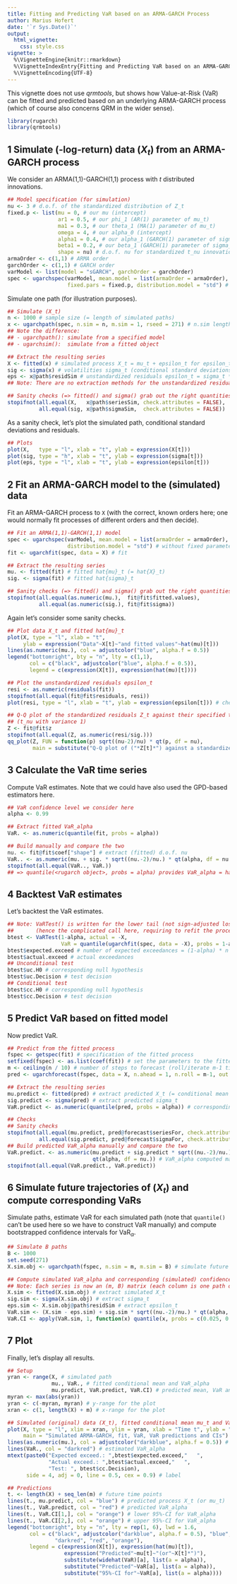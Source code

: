 ```yaml
---
title: Fitting and Predicting VaR based on an ARMA-GARCH Process
author: Marius Hofert
date: '`r Sys.Date()`'
output:
  html_vignette:
    css: style.css
vignette: >
  %\VignetteEngine{knitr::rmarkdown}
  %\VignetteIndexEntry{Fitting and Predicting VaR based on an ARMA-GARCH Process}
  %\VignetteEncoding{UTF-8}
---
```

This vignette does not use *qrmtools*, but shows how Value-at-Risk (VaR) can be
fitted and predicted based on an underlying ARMA-GARCH process (which of course
also concerns QRM in the wider sense).

```r
library(rugarch)
library(qrmtools)
```

## 1 Simulate (-log-return) data $(X_t)$ from an ARMA-GARCH process

We consider an ARMA(1,1)-GARCH(1,1) process with $t$ distributed innovations.
```r
## Model specification (for simulation)
nu <- 3 # d.o.f. of the standardized distribution of Z_t
fixed.p <- list(mu = 0, # our mu (intercept)
                ar1 = 0.5, # our phi_1 (AR(1) parameter of mu_t)
                ma1 = 0.3, # our theta_1 (MA(1) parameter of mu_t)
                omega = 4, # our alpha_0 (intercept)
                alpha1 = 0.4, # our alpha_1 (GARCH(1) parameter of sigma_t^2)
                beta1 = 0.2, # our beta_1 (GARCH(1) parameter of sigma_t^2)
                shape = nu) # d.o.f. nu for standardized t_nu innovations
armaOrder <- c(1,1) # ARMA order
garchOrder <- c(1,1) # GARCH order
varModel <- list(model = "sGARCH", garchOrder = garchOrder)
spec <- ugarchspec(varModel, mean.model = list(armaOrder = armaOrder),
                   fixed.pars = fixed.p, distribution.model = "std") # t standardized residuals
```

Simulate one path (for illustration purposes).
```r
## Simulate (X_t)
n <- 1000 # sample size (= length of simulated paths)
x <- ugarchpath(spec, n.sim = n, m.sim = 1, rseed = 271) # n.sim length of simulated path; m.sim = number of paths
## Note the difference:
## - ugarchpath(): simulate from a specified model
## - ugarchsim():  simulate from a fitted object

## Extract the resulting series
X <- fitted(x) # simulated process X_t = mu_t + epsilon_t for epsilon_t = sigma_t * Z_t
sig <- sigma(x) # volatilities sigma_t (conditional standard deviations)
eps <- x@path$residSim # unstandardized residuals epsilon_t = sigma_t * Z_t
## Note: There are no extraction methods for the unstandardized residuals epsilon_t

## Sanity checks (=> fitted() and sigma() grab out the right quantities)
stopifnot(all.equal(X,   x@path$seriesSim, check.attributes = FALSE),
          all.equal(sig, x@path$sigmaSim,  check.attributes = FALSE))
```

As a sanity check, let's plot the simulated path, conditional
standard deviations and residuals.
```r
## Plots
plot(X,   type = "l", xlab = "t", ylab = expression(X[t]))
plot(sig, type = "h", xlab = "t", ylab = expression(sigma[t]))
plot(eps, type = "l", xlab = "t", ylab = expression(epsilon[t]))
```


## 2 Fit an ARMA-GARCH model to the (simulated) data

Fit an ARMA-GARCH process to `X` (with the correct, known orders here; one would
normally fit processes of different orders and then decide).
```r
## Fit an ARMA(1,1)-GARCH(1,1) model
spec <- ugarchspec(varModel, mean.model = list(armaOrder = armaOrder),
                   distribution.model = "std") # without fixed parameters here
fit <- ugarchfit(spec, data = X) # fit

## Extract the resulting series
mu. <- fitted(fit) # fitted hat{mu}_t (= hat{X}_t)
sig. <- sigma(fit) # fitted hat{sigma}_t

## Sanity checks (=> fitted() and sigma() grab out the right quantities)
stopifnot(all.equal(as.numeric(mu.),  fit@fit$fitted.values),
          all.equal(as.numeric(sig.), fit@fit$sigma))
```

Again let's consider some sanity checks.
```r
## Plot data X_t and fitted hat{mu}_t
plot(X, type = "l", xlab = "t",
     ylab = expression("Data"~X[t]~"and fitted values"~hat(mu)[t]))
lines(as.numeric(mu.), col = adjustcolor("blue", alpha.f = 0.5))
legend("bottomright", bty = "n", lty = c(1,1),
       col = c("black", adjustcolor("blue", alpha.f = 0.5)),
       legend = c(expression(X[t]), expression(hat(mu)[t])))

## Plot the unstandardized residuals epsilon_t
resi <- as.numeric(residuals(fit))
stopifnot(all.equal(fit@fit$residuals, resi))
plot(resi, type = "l", xlab = "t", ylab = expression(epsilon[t])) # check residuals epsilon_t

## Q-Q plot of the standardized residuals Z_t against their specified t
## (t_nu with variance 1)
Z <- fit@fit$z
stopifnot(all.equal(Z, as.numeric(resi/sig.)))
qq_plot(Z, FUN = function(p) sqrt((nu-2)/nu) * qt(p, df = nu),
        main = substitute("Q-Q plot of ("*Z[t]*") against a standardized"~t[nu.], list(nu. = nu)))
```


## 3 Calculate the VaR time series

Compute VaR estimates. Note that we could have also used the GPD-based
estimators here.
```r
## VaR confidence level we consider here
alpha <- 0.99

## Extract fitted VaR_alpha
VaR. <- as.numeric(quantile(fit, probs = alpha))

## Build manually and compare the two
nu. <- fit@fit$coef["shape"] # extract (fitted) d.o.f. nu
VaR.. <- as.numeric(mu. + sig. * sqrt((nu.-2)/nu.) * qt(alpha, df = nu.)) # VaR_alpha computed manually
stopifnot(all.equal(VaR.., VaR.))
## => quantile(<rugarch object>, probs = alpha) provides VaR_alpha = hat{mu}_t + hat{sigma}_t * q_Z(alpha)
```


## 4 Backtest VaR estimates

Let's backtest the VaR estimates.
```r
## Note: VaRTest() is written for the lower tail (not sign-adjusted losses)
##       (hence the complicated call here, requiring to refit the process to -X)
btest <- VaRTest(1-alpha, actual = -X,
                 VaR = quantile(ugarchfit(spec, data = -X), probs = 1-alpha))
btest$expected.exceed # number of expected exceedances = (1-alpha) * n
btest$actual.exceed # actual exceedances
## Unconditional test
btest$uc.H0 # corresponding null hypothesis
btest$uc.Decision # test decision
## Conditional test
btest$cc.H0 # corresponding null hypothesis
btest$cc.Decision # test decision
```


## 5 Predict VaR based on fitted model

Now predict VaR.
```r
## Predict from the fitted process
fspec <- getspec(fit) # specification of the fitted process
setfixed(fspec) <- as.list(coef(fit)) # set the parameters to the fitted ones
m <- ceiling(n / 10) # number of steps to forecast (roll/iterate m-1 times forward with frequency 1)
pred <- ugarchforecast(fspec, data = X, n.ahead = 1, n.roll = m-1, out.sample = m) # predict from the fitted process

## Extract the resulting series
mu.predict <- fitted(pred) # extract predicted X_t (= conditional mean mu_t; note: E[Z] = 0)
sig.predict <- sigma(pred) # extract predicted sigma_t
VaR.predict <- as.numeric(quantile(pred, probs = alpha)) # corresponding predicted VaR_alpha

## Checks
## Sanity checks
stopifnot(all.equal(mu.predict, pred@forecast$seriesFor, check.attributes = FALSE),
          all.equal(sig.predict, pred@forecast$sigmaFor, check.attributes = FALSE)) # sanity check
## Build predicted VaR_alpha manually and compare the two
VaR.predict. <- as.numeric(mu.predict + sig.predict * sqrt((nu.-2)/nu.) *
                           qt(alpha, df = nu.)) # VaR_alpha computed manually
stopifnot(all.equal(VaR.predict., VaR.predict))
```


## 6 Simulate future trajectories of $(X_t)$ and compute corresponding VaRs

Simulate paths, estimate VaR for each simulated path (note that `quantile()` can't be used here so
we have to construct VaR manually) and compute bootstrapped confidence intervals for
$\mathrm{VaR}_\alpha$.
```r
## Simulate B paths
B <- 1000
set.seed(271)
X.sim.obj <- ugarchpath(fspec, n.sim = m, m.sim = B) # simulate future paths

## Compute simulated VaR_alpha and corresponding (simulated) confidence intervals
## Note: Each series is now an (m, B) matrix (each column is one path of length m)
X.sim <- fitted(X.sim.obj) # extract simulated X_t
sig.sim <- sigma(X.sim.obj) # extract sigma_t
eps.sim <- X.sim.obj@path$residSim # extract epsilon_t
VaR.sim <- (X.sim - eps.sim) + sig.sim * sqrt((nu.-2)/nu.) * qt(alpha, df = nu.) # (m, B) matrix
VaR.CI <- apply(VaR.sim, 1, function(x) quantile(x, probs = c(0.025, 0.975)))
```


## 7 Plot

Finally, let's display all results.
```r
## Setup
yran <- range(X, # simulated path
              mu., VaR., # fitted conditional mean and VaR_alpha
              mu.predict, VaR.predict, VaR.CI) # predicted mean, VaR and CIs
myran <- max(abs(yran))
yran <- c(-myran, myran) # y-range for the plot
xran <- c(1, length(X) + m) # x-range for the plot

## Simulated (original) data (X_t), fitted conditional mean mu_t and VaR_alpha
plot(X, type = "l", xlim = xran, ylim = yran, xlab = "Time t", ylab = "",
     main = "Simulated ARMA-GARCH, fit, VaR, VaR predictions and CIs")
lines(as.numeric(mu.), col = adjustcolor("darkblue", alpha.f = 0.5)) # hat{\mu}_t
lines(VaR., col = "darkred") # estimated VaR_alpha
mtext(paste0("Expected exceed.: ",btest$expected.exceed,"   ",
             "Actual exceed.: ",btest$actual.exceed,"   ",
             "Test: ", btest$cc.Decision),
      side = 4, adj = 0, line = 0.5, cex = 0.9) # label

## Predictions
t. <- length(X) + seq_len(m) # future time points
lines(t., mu.predict, col = "blue") # predicted process X_t (or mu_t)
lines(t., VaR.predict, col = "red") # predicted VaR_alpha
lines(t., VaR.CI[1,], col = "orange") # lower 95%-CI for VaR_alpha
lines(t., VaR.CI[2,], col = "orange") # upper 95%-CI for VaR_alpha
legend("bottomright", bty = "n", lty = rep(1, 6), lwd = 1.6,
       col = c("black", adjustcolor("darkblue", alpha.f = 0.5), "blue",
               "darkred", "red", "orange"),
       legend = c(expression(X[t]), expression(hat(mu)[t]),
                  expression("Predicted"~mu[t]~"(or"~X[t]*")"),
                  substitute(widehat(VaR)[a], list(a = alpha)),
                  substitute("Predicted"~VaR[a], list(a = alpha)),
                  substitute("95%-CI for"~VaR[a], list(a = alpha))))
```